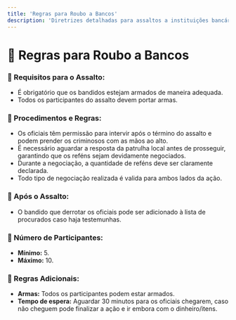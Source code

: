 ```yaml
---
title: 'Regras para Roubo a Bancos'
description: 'Diretrizes detalhadas para assaltos a instituições bancárias'
---
```


# 🏦 Regras para Roubo a Bancos

### 📜 Requisitos para o Assalto:
- É obrigatório que os bandidos estejam armados de maneira adequada.
- Todos os participantes do assalto devem portar armas.

### 📢 Procedimentos e Regras:
- Os oficiais têm permissão para intervir após o término do assalto e podem prender os criminosos com as mãos ao alto.
- É necessário aguardar a resposta da patrulha local antes de prosseguir, garantindo que os reféns sejam devidamente negociados.
- Durante a negociação, a quantidade de reféns deve ser claramente declarada.
- Todo tipo de negociação realizada é valida para ambos lados da ação.

### 📝 Após o Assalto:
- O bandido que derrotar os oficiais pode ser adicionado à lista de procurados caso haja testemunhas.

### 👥 Número de Participantes:
- **Mínimo:** 5.  
- **Máximo:** 10.

### 🔫 Regras Adicionais:
- **Armas:** Todos os participantes podem estar armados.  
- **Tempo de espera:** Aguardar 30 minutos para os oficiais chegarem, caso não cheguem pode finalizar a ação e ir embora com o dinheiro/itens.